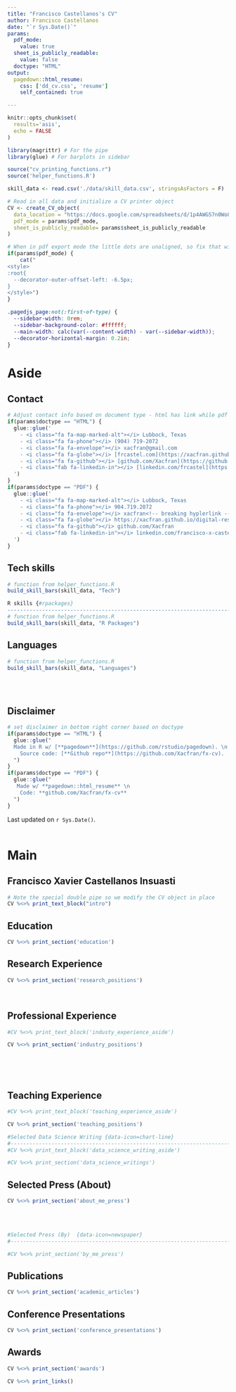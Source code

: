 ```yaml
---
title: "Francisco Castellanos's CV"
author: Francisco Castellanos
date: "`r Sys.Date()`"
params:
  pdf_mode:
    value: true
  sheet_is_publicly_readable:
    value: false
  doctype: "HTML"
output:
  pagedown::html_resume:
    css: ['dd_cv.css', 'resume']
    self_contained: true

---
```


```r
knitr::opts_chunk$set(
  results='asis',
  echo = FALSE
)

library(magrittr) # For the pipe
library(glue) # For barplots in sidebar

source("cv_printing_functions.r")
source('helper_functions.R')

skill_data <- read.csv('./data/skill_data.csv', stringsAsFactors = F)

# Read in all data and initialize a CV printer object
CV <- create_CV_object(
  data_location = "https://docs.google.com/spreadsheets/d/1p4AWG57n0Wo8RXVZmCaaMkbcvM5AM_-3VnirM74LBds/edit?usp=drivesdk",
  pdf_mode = params$pdf_mode,
  sheet_is_publicly_readable= params$sheet_is_publicly_readable
)

```


```r
# When in pdf export mode the little dots are unaligned, so fix that with some conditional CSS.
if(params$pdf_mode) {
    cat("
<style>
:root{
  --decorator-outer-offset-left: -6.5px;
}
</style>")
}
```

```css
.pagedjs_page:not(:first-of-type) {
  --sidebar-width: 0rem;
  --sidebar-background-color: #ffffff;
  --main-width: calc(var(--content-width) - var(--sidebar-width));
  --decorator-horizontal-margin: 0.2in;
}
```

Aside
================================================================================

Contact {#contact}
--------------------------------------------------------------------------------

```r
# Adjust contact info based on document type - html has link while pdf does not
if(params$doctype == "HTML") {
  glue::glue('
    - <i class="fa fa-map-marked-alt"></i> Lubbock, Texas
    - <i class="fa fa-phone"></i> (904) 719-2072
    - <i class="fa fa-envelope"></i> xacfran@gmail.com
    - <i class="fa fa-globe"></i> [frcastel.com](https://xacfran.github.io/digital-resume/)
    - <i class="fa fa-github"></i> [github.com/Xacfran](https://github.com/Xacfran)
    - <i class="fab fa-linkedin-in"></i> [linkedin.com/frcastel](https://www.linkedin.com/in/francisco-x-castellanos)
  ')
}
if(params$doctype == "PDF") {
  glue::glue('
    - <i class="fa fa-map-marked-alt"></i> Lubbock, Texas
    - <i class="fa fa-phone"></i> 904.719.2072
    - <i class="fa fa-envelope"></i> xacfran<!-- breaking hyplerlink -->@gmail.com
    - <i class="fa fa-globe"></i> https://xacfran.github.io/digital-resume/
    - <i class="fa fa-github"></i> github.com/Xacfran
    - <i class="fab fa-linkedin-in"></i> linkedin.com/francisco-x-castellanos
  ')
}
```

Tech skills {#skills}
--------------------------------------------------------------------------------

```r
# function from helper_functions.R
build_skill_bars(skill_data, "Tech")
```


```r

R skills {#rpackages}
--------------------------------------------------------------------------------
# function from helper_functions.R
build_skill_bars(skill_data, "R Packages")
```

Languages {#languages}
--------------------------------------------------------------------------------

```r
# function from helper_functions.R
build_skill_bars(skill_data, "Languages")
```

<br>
<br>

Disclaimer {#disclaimer}
--------------------------------------------------------------------------------

```r
# set disclaimer in bottom right corner based on doctype
if(params$doctype == "HTML") {
  glue::glue("
  Made in R w/ [**pagedown**](https://github.com/rstudio/pagedown). \n
    Source code: [**Github repo**](https://github.com/Xacfran/fx-cv).
  ")
}
if(params$doctype == "PDF") {
  glue::glue("
   Made w/ **pagedown::html_resume** \n
    Code: **github.com/Xacfran/fx-cv**
  ")
}
```


Last updated on `r Sys.Date()`.
<br>
<br>


Main
================================================================================

Francisco Xavier Castellanos Insuasti {#title}
--------------------------------------------------------------------------------

```r
# Note the special double pipe so we modify the CV object in place
CV %<>% print_text_block("intro")
```

Education {data-icon=graduation-cap data-concise=true}
--------------------------------------------------------------------------------

```r
CV %<>% print_section('education')
```

Research Experience {data-icon=laptop}
--------------------------------------------------------------------------------

```r
CV %<>% print_section('research_positions')
```

<br>

Professional Experience {data-icon=suitcase}
--------------------------------------------------------------------------------

::: aside
```r
#CV %<>% print_text_block('industy_experience_aside')
```
:::

```r
CV %<>% print_section('industry_positions')
```

<!-- These breaks just force a new page so section doesnt get cut off -->
<br>
<br>
<br>

Teaching Experience {data-icon=chalkboard-teacher}
--------------------------------------------------------------------------------

::: aside
```r
#CV %<>% print_text_block('teaching_experience_aside')
```
:::

```r
CV %<>% print_section('teaching_positions')
```

::: aside
```r
#Selected Data Science Writing {data-icon=chart-line}
#--------------------------------------------------------------------------------
#CV %<>% print_text_block('data_science_writing_aside')
```
:::

```r
#CV %<>% print_section('data_science_writings')
```



Selected Press (About)  {data-icon=newspaper}
--------------------------------------------------------------------------------

```r
CV %<>% print_section('about_me_press')
```


<br>
<br>


```r
#Selected Press (By)  {data-icon=newspaper}
#--------------------------------------------------------------------------------

#CV %<>% print_section('by_me_press')
```



Publications {data-icon=book}
--------------------------------------------------------------------------------

```r
CV %<>% print_section('academic_articles')
```

Conference Presentations {data-icon="users"}
--------------------------------------------------------------------------------

```r
CV %<>% print_section('conference_presentations')
```

Awards {data-icon="award"}
--------------------------------------------------------------------------------
```r
CV %<>% print_section('awards')
```

```r
CV %<>% print_links()
```

